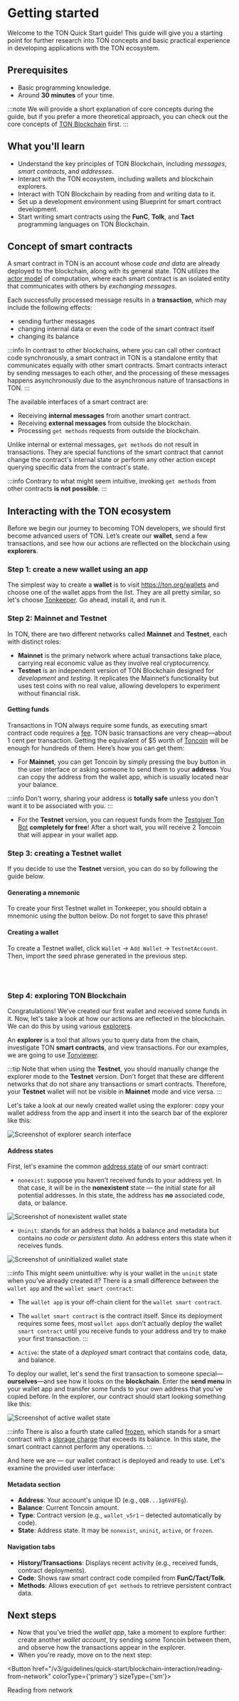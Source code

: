 
# Getting started

Welcome to the TON Quick Start guide! This guide will give you a starting point for further research into TON concepts and basic practical experience in developing applications with the TON ecosystem.

## Prerequisites

- Basic programming knowledge.
- Around **30 minutes** of your time.

:::note
We will provide a short explanation of core concepts during the guide, but if you prefer a more theoretical approach, you can check out the core concepts of [TON Blockchain](/v3/concepts/dive-into-ton/ton-blockchain/blockchain-of-blockchains) first.
:::

## What you'll learn

- Understand the key principles of TON Blockchain, including _messages_, _smart contracts_, and _addresses_.
- Interact with the TON ecosystem, including wallets and blockchain explorers.
- Interact with TON Blockchain by reading from and writing data to it.
- Set up a development environment using Blueprint for smart contract development.
- Start writing smart contracts using the **FunC**, **Tolk**, and **Tact** programming languages on TON Blockchain.

## Concept of smart contracts

A smart contract in TON is an account whose _code and data_ are already deployed to the blockchain, along with its general state.
TON utilizes the [actor model](/v3/concepts/dive-into-ton/ton-blockchain/blockchain-of-blockchains#single-actor) of computation, where each smart contract is an isolated entity that communicates with others by _exchanging messages_.

Each successfully processed message results in a **transaction**, which may include the following effects:

- sending further messages
- changing internal data or even the code of the smart contract itself
- changing its balance

:::info
In contrast to other blockchains, where you can call other contract code synchronously, a smart contract in TON is a standalone entity that communicates equally with other smart contracts. Smart contracts interact by sending messages to each other, and the processing of these messages happens asynchronously due to the asynchronous nature of transactions in TON.
:::

The available interfaces of a smart contract are:
- Receiving **internal messages** from another smart contract.
- Receiving **external messages** from outside the blockchain.
- Processing `get methods` requests from outside the blockchain.

Unlike internal or external messages, `get methods` do not result in transactions. They are special functions of the smart contract that cannot change the contract's internal state or perform any other action except querying specific data from the contract's state.

:::info
Contrary to what might seem intuitive, invoking `get methods` from other contracts **is not possible**.
:::

## Interacting with the TON ecosystem

Before we begin our journey to becoming TON developers, we should first become advanced users of TON. Let’s create our **wallet**, send a few transactions, and see how our actions are reflected on the blockchain using **explorers**.

### Step 1: create a new wallet using an app

The simplest way to create a **wallet** is to visit https://ton.org/wallets and choose one of the wallet apps from the list. They are all pretty similar, so let's choose [Tonkeeper](https://tonkeeper.com/). Go ahead, install it, and run it.

### Step 2: Mainnet and Testnet

In TON, there are two different networks called **Mainnet** and **Testnet**, each with distinct roles:
- **Mainnet** is the primary network where actual transactions take place, carrying real economic value as they involve real cryptocurrency.
- **Testnet** is an independent version of TON Blockchain designed for _development_ and _testing_. It replicates the Mainnet’s functionality but uses test coins with no real value, allowing developers to experiment without financial risk.

#### Getting funds

Transactions in TON always require some funds, as executing smart contract code requires a [fee](/v3/documentation/smart-contracts/transaction-fees/fees). TON basic transactions are very cheap—about 1 cent per transaction. Getting the equivalent of $5 worth of [Toncoin](/v3/documentation/dapps/defi/coins) will be enough for hundreds of them. Here’s how you can get them:

- For **Mainnet**, you can get Toncoin by simply pressing the buy button in the user interface or asking someone to send them to your **address**. You can copy the address from the wallet app, which is usually located near your balance.

:::info
Don't worry, sharing your address is **totally safe** unless you don't want it to be associated with you.
:::

- For the **Testnet** version, you can request funds from the [Testgiver Ton Bot](https://t.me/testgiver_ton_bot/) **completely for free**! After a short wait, you will receive 2 Toncoin that will appear in your wallet app.

### Step 3: creating a Testnet wallet

If you decide to use the **Testnet** version, you can do so by following the guide below.

#### Generating a mnemonic

To create your first Testnet wallet in Tonkeeper, you should obtain a mnemonic using the button below. Do not forget to save this phrase!

<MnemonicGenerator />

#### Creating a wallet

To create a Testnet wallet, click `Wallet` → `Add Wallet` → `TestnetAccount`. Then, import the seed phrase generated in the previous step.

<div style={{display: 'flex', justifyContent: 'center', gap: '20px', flexWrap: 'wrap', marginBottom: '30px'}}>
  <br/>
  <ThemedImage
    height='600px'
    alt="Tonkeeper UI showing Testnet account creation"
    sources={{
      light: '/img/tutorials/quick-start/tonkeeper-light.jpg?raw=true',
      dark: '/img/tutorials/quick-start/tonkeeper-dark.jpg?raw=true',
    }}
  />
  <br/>
</div>


### Step 4: exploring TON Blockchain

Congratulations! We’ve created our first wallet and received some funds in it. Now, let's take a look at how our actions are reflected in the blockchain. We can do this by using various [explorers](https://ton.app/explorers/).

An **explorer** is a tool that allows you to query data from the chain, investigate TON **smart contracts**, and view transactions. For our examples, we are going to use [Tonviewer](https://tonviewer.com/).

:::tip
Note that when using the **Testnet**, you should manually change the explorer mode to the **Testnet** version. Don't forget that these are different networks that do not share any transactions or smart contracts. Therefore, your **Testnet** wallet will not be visible in **Mainnet** mode and vice versa.
:::

Let's take a look at our newly created wallet using the explorer: copy your wallet address from the app and insert it into the search bar of the explorer like this:

<div style={{marginBottom: '30px'}}>
  <img src="/img/tutorials/quick-start/explorer1.png" alt="Screenshot of explorer search interface"/>
</div>

#### Address states

First, let's examine the common [address state](/v3/documentation/smart-contracts/addresses/address-states) of our smart contract:

- `nonexist`: suppose you haven't received funds to your address yet. In that case, it will be in the **nonexistent** state — the initial state for all potential addresses. In this state, the address has **no** associated code, data, or balance.

<div style={{marginBottom: '30px'}}>
  <img src="/img/tutorials/quick-start/nonexist.png" alt="Screenshot of nonexistent wallet state"/>
</div>

- `Uninit`: stands for an address that holds a balance and metadata but contains _no code or persistent data_. An address enters this state when it receives funds.

<div style={{marginBottom: '30px'}}>
  <img src="/img/tutorials/quick-start/uninit.png" alt="Screenshot of uninitialized wallet state"/>
</div>

:::info
This might seem unintuitive: why is your wallet in the `uninit` state when you’ve already created it? There is a small difference between the `wallet app` and the `wallet smart contract`:

- The `wallet app` is your off-chain client for the `wallet smart contract`.
- The `wallet smart contract` is the contract itself. Since its deployment requires some fees, most `wallet apps` don’t actually deploy the wallet `smart contract` until you receive funds to your address and try to make your first transaction.
:::

- `Active`: the state of a _deployed_ smart contract that contains code, data, and balance.

To deploy our wallet, let's send the first transaction to someone special—**ourselves**—and see how it looks on the **blockchain**. Enter the **send menu** in your wallet app and transfer some funds to your own address that you’ve copied before. In the explorer, our contract should start looking something like this:

<div style={{marginBottom: '30px'}}>
  <img src="/img/tutorials/quick-start/active.png" alt="Screenshot of active wallet state"/>
</div>

:::info
There is also a fourth state called [frozen](/v3/documentation/smart-contracts/addresses/address-states), which stands for a smart contract with a [storage charge](/v3/documentation/smart-contracts/transaction-fees/fees-low-level#storage-fee) that exceeds its balance. In this state, the smart contract cannot perform any operations.
:::

And here we are — our wallet contract is deployed and ready to use. Let's examine the provided user interface:

#### Metadata section
- **Address**: Your account's unique ID (e.g., `QQB...1g6VdFEg`).
- **Balance**: Current Toncoin amount.
- **Type**: Contract version (e.g., `wallet_v5r1` – detected automatically by code).
- **State**: Address state. It may be `nonexist`, `uninit`, `active`, or `frozen`.

#### Navigation tabs
- **History/Transactions**: Displays recent activity (e.g., received funds, contract deployments).
- **Code**: Shows raw smart contract code compiled from **FunC/Tact/Tolk**.
- **Methods**: Allows execution of `get methods` to retrieve persistent contract data.

## Next steps

- Now that you’ve tried the *wallet app*, take a moment to explore further: create another *wallet account*, try sending some Toncoin between them, and observe how the transactions appear in the explorer.
- When you're ready, move on to the next step:

<Button href="/v3/guidelines/quick-start/blockchain-interaction/reading-from-network" colorType={'primary'} sizeType={'sm'}>

  Reading from network

</Button>

<Feedback />
